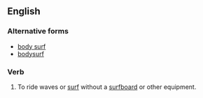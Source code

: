 {{also|bodysurf|body surf}}
==English==

===Alternative forms===
* [[body surf]]
* [[bodysurf]]

===Verb===
{{en-verb|head=[[body]]-[[surf]]}}

# To ride waves or [[surf]] without a [[surfboard]] or other equipment.